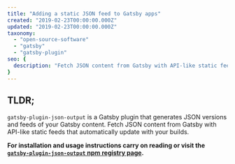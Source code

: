 ```yaml
---
title: "Adding a static JSON feed to Gatsby apps"
created: "2019-02-23T00:00:00.000Z"
updated: "2019-02-23T00:00:00.000Z"
taxonomy:
  - "open-source-software"
  - "gatsby"
  - "gatsby-plugin"
seo: {
  description: "Fetch JSON content from Gatsby with API-like static feeds that automatically update with your builds."
}
---
```


## TLDR;

`gatsby-plugin-json-output` is a Gatsby plugin that generates JSON versions and feeds of your Gatsby content. Fetch JSON content from Gatsby with API-like static feeds that automatically update with your builds.

**For installation and usage instructions carry on reading or visit the [`gatsby-plugin-json-output` npm registry page](https://www.npmjs.com/package/gatsby-plugin-json-output).**
